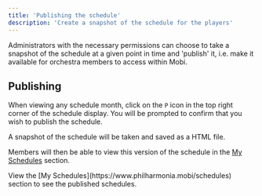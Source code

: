 ```yaml
---
title: 'Publishing the schedule'
description: 'Create a snapshot of the schedule for the players'
---
```


Administrators with the necessary permissions can choose to take a snapshot of the schedule at a given point in time and 'publish' it, i.e. make it available for orchestra members to access within Mobi.

## Publishing
When viewing any schedule month, click on the `P` icon in the top right corner of the schedule display. You will be prompted to confirm that you wish to publish the schedule.

A snapshot of the schedule will be taken and saved as a HTML file.

Members will then be able to view this version of the schedule in the [My Schedules](../../players/schedules) section.

<Note>
  View the [My Schedules](https://www.philharmonia.mobi/schedules) section to see the published schedules.
</Note>